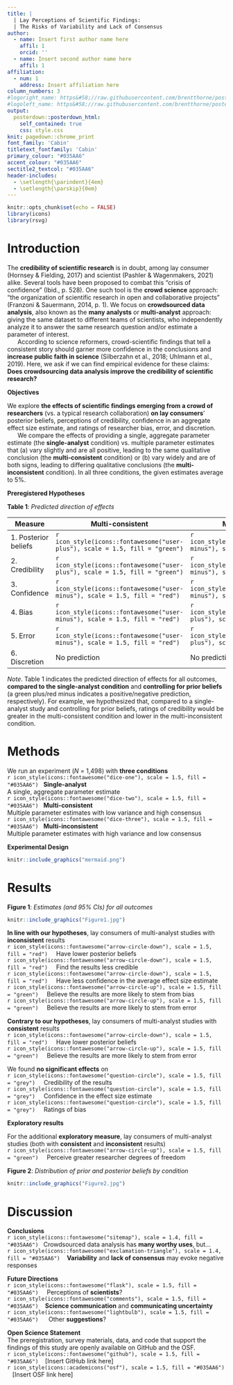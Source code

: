 ```yaml
---
title: |
  | Lay Perceptions of Scientific Findings:
  | The Risks of Variability and Lack of Consensus
author:
  - name: Insert first author name here 
    affil: 1
    orcid: ''
  - name: Insert second author name here
    affil: 1
affiliation:
  - num: 1
    address: Insert affiliation here
column_numbers: 3
#logoright_name: https&#58;//raw.githubusercontent.com/brentthorne/posterdown/master/images/betterhexlogo.png
#logoleft_name: https&#58;//raw.githubusercontent.com/brentthorne/posterdown/master/images/betterhexlogo.png
output: 
  posterdown::posterdown_html:
    self_contained: true
    css: style.css
knit: pagedown::chrome_print
font_family: 'Cabin'
titletext_fontfamily: 'Cabin'
primary_colour: "#035AA6"
accent_colour: "#035AA6"
sectitle2_textcol: "#035AA6"
header-includes:
  - \setlength{\parindent}{4em}
  - \setlength{\parskip}{0em}
---
```


```r
knitr::opts_chunk$set(echo = FALSE)
library(icons)
library(rsvg)
```

# Introduction

The **credibility of scientific research** is in doubt, among lay consumer (Hornsey & Fielding, 2017) and scientist (Pashler & Wagenmakers, 2021) alike. Several tools have been proposed to combat this "crisis of confidence" (Ibid., p. 528). One such tool is the **crowd science** approach: "the organization of scientific research in open and collaborative projects" (Franzoni & Sauermann, 2014, p. 1). We focus on **crowdsourced data analysis**, also known as the **many analysts** or **multi-analyst** approach: giving the same dataset to different teams of scientists, who independently analyze it to answer the same research question and/or estimate a parameter of interest.  
 $~~~~~$ According to science reformers, crowd-scientific findings that tell a consistent story should garner more confidence in the conclusions and **increase public faith in science** (Silberzahn et al., 2018; Uhlmann et al., 2019). Here, we ask if we can find empirical evidence for these claims: **Does crowdsourcing data analysis improve the credibility of scientific research?**  

**Objectives**  

We explore **the effects of scientific findings emerging from a crowd of researchers** (vs. a typical research collaboration) **on lay consumers**' posterior beliefs, perceptions of credibility, confidence in an aggregate effect size estimate, and ratings of researcher bias, error, and discretion.  
 $~~~~~$ We compare the effects of providing a single, aggregate parameter estimate (the **single-analyst** condition) vs. multiple parameter estimates that (a) vary slightly and are all positive, leading to the same qualitative conclusion (the **multi-consistent** condition) or (b) vary widely and are of both signs, leading to differing qualitative conclusions (the **multi-inconsistent** condition). In all three conditions, the given estimates average to 5%.   

**Preregistered Hypotheses**  

**Table 1**: *Predicted direction of effects*  

| Measure | Multi-consistent | Multi-inconsistent |
| ------------- |  ------------- | ------------- | 
| 1. Posterior beliefs | `r icon_style(icons::fontawesome("user-plus"), scale = 1.5, fill = "green")`  | `r icon_style(icons::fontawesome("user-minus"), scale = 1.5, fill = "red")` |
|2. Credibility | `r icon_style(icons::fontawesome("user-plus"), scale = 1.5, fill = "green")` | `r icon_style(icons::fontawesome("user-minus"), scale = 1.5, fill = "red")` |
| 3. Confidence  | `r icon_style(icons::fontawesome("user-minus"), scale = 1.5, fill = "red")`  | `r icon_style(icons::fontawesome("user-minus"), scale = 1.5, fill = "red")` | 
| 4. Bias | `r icon_style(icons::fontawesome("user-minus"), scale = 1.5, fill = "red")` | `r icon_style(icons::fontawesome("user-plus"), scale = 1.5, fill = "green")` |
| 5. Error | `r icon_style(icons::fontawesome("user-minus"), scale = 1.5, fill = "red")` | `r icon_style(icons::fontawesome("user-plus"), scale = 1.5, fill = "green")` |
| 6. Discretion | No prediction | No prediction |
*Note*. Table 1 indicates the predicted direction of effects for all outcomes, **compared to the single-analyst condition** and **controlling for prior beliefs** (a green plus/red minus indicates a positive/negative prediction, respectively). For example, we hypothesized that, compared to a single-analyst study and controlling for prior beliefs, ratings of credibility would be greater in the multi-consistent condition and lower in the multi-inconsistent condition.

# Methods

We run an experiment (*N* = 1,498) with **three conditions**  
`r icon_style(icons::fontawesome("dice-one"), scale = 1.5, fill = "#035AA6")` $~$ **Single-analyst**  
A single, aggregate parameter estimate  
`r icon_style(icons::fontawesome("dice-two"), scale = 1.5, fill = "#035AA6")` $~$ **Multi-consistent**  
Multiple parameter estimates with low variance and high consensus  
`r icon_style(icons::fontawesome("dice-three"), scale = 1.5, fill = "#035AA6")` $~$ **Multi-inconsistent**  
Multiple parameter estimates with high variance and low consensus  

**Experimental Design**  

```r
knitr::include_graphics("mermaid.png")
```

# Results

**Figure 1**: *Estimates (and 95% CIs) for all outcomes*  

```r
knitr::include_graphics("Figure1.jpg")
```

**In line with our hypotheses**, lay consumers of multi-analyst studies with **inconsistent** results  
`r icon_style(icons::fontawesome("arrow-circle-down"), scale = 1.5, fill = "red")` $~~~$ Have lower posterior beliefs  
`r icon_style(icons::fontawesome("arrow-circle-down"), scale = 1.5, fill = "red")` $~~~$ Find the results less credible  
`r icon_style(icons::fontawesome("arrow-circle-down"), scale = 1.5, fill = "red")` $~~~$ Have less confidence in the average effect size estimate  
`r icon_style(icons::fontawesome("arrow-circle-up"), scale = 1.5, fill = "green")` $~~~$ Believe the results are more likely to stem from bias  
`r icon_style(icons::fontawesome("arrow-circle-up"), scale = 1.5, fill = "green")` $~~~$ Believe the results are more likely to stem from error  

**Contrary to our hypotheses**, lay consumers of multi-analyst studies with **consistent** results  
`r icon_style(icons::fontawesome("arrow-circle-down"), scale = 1.5, fill = "red")` $~~~$ Have lower posterior beliefs  
`r icon_style(icons::fontawesome("arrow-circle-up"), scale = 1.5, fill = "green")` $~~~$ Believe the results are more likely to stem from error  

We found **no significant effects** on  
`r icon_style(icons::fontawesome("question-circle"), scale = 1.5, fill = "grey")` $~~~$ Credibility of the results  
`r icon_style(icons::fontawesome("question-circle"), scale = 1.5, fill = "grey")` $~~~$ Confidence in the effect size estimate  
`r icon_style(icons::fontawesome("question-circle"), scale = 1.5, fill = "grey")` $~~~$ Ratings of bias  

**Exploratory results**

For the additional **exploratory measure**, lay consumers of multi-analyst studies (both with **consistent** and **inconsistent** results)  
`r icon_style(icons::fontawesome("arrow-circle-up"), scale = 1.5, fill = "green")` $~~~$ Perceive greater researcher degrees of freedom  

**Figure 2**: *Distribution of prior and posterior beliefs by condition*  
```r
knitr::include_graphics("Figure2.jpg")
```

# Discussion  
**Conclusions**  
`r icon_style(icons::fontawesome("sitemap"), scale = 1.4, fill = "#035AA6")` $~$ Crowdsourced data analysis has **many worthy uses**, but...    
`r icon_style(icons::fontawesome("exclamation-triangle"), scale = 1.4, fill = "#035AA6")` $~~$ **Variability** and  **lack of consensus** may evoke negative responses   

**Future Directions**  
`r icon_style(icons::fontawesome("flask"), scale = 1.5, fill = "#035AA6")` $~~~$ Perceptions of **scientists**?  
`r icon_style(icons::fontawesome("comments"), scale = 1.5, fill = "#035AA6")` $~~$ **Science communication** and **communicating uncertainty**  
`r icon_style(icons::fontawesome("lightbulb"), scale = 1.5, fill = "#035AA6")` $~~~~$ Other **suggestions**?  

**Open Science Statement**  
The preregistration, survey materials, data, and code that support the findings of this study are openly available on GitHub and the OSF.  
`r icon_style(icons::fontawesome("github"), scale = 1.5, fill = "#035AA6")` $~~$ [Insert GitHub link here]   
`r icon_style(icons::academicons("osf"), scale = 1.5, fill = "#035AA6")` $~~$ [Insert OSF link here]  